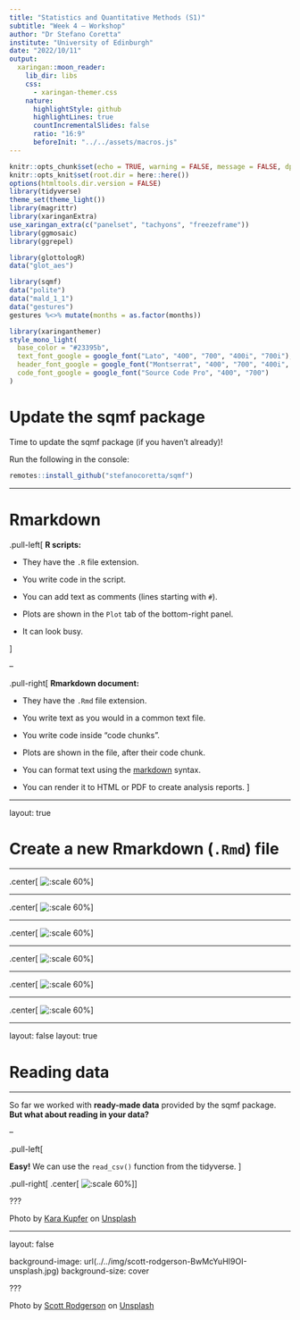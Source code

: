 ```yaml
---
title: "Statistics and Quantitative Methods (S1)"
subtitle: "Week 4 — Workshop"
author: "Dr Stefano Coretta"
institute: "University of Edinburgh"
date: "2022/10/11"
output:
  xaringan::moon_reader:
    lib_dir: libs
    css:
      - xaringan-themer.css
    nature:
      highlightStyle: github
      highlightLines: true
      countIncrementalSlides: false
      ratio: "16:9"
      beforeInit: "../../assets/macros.js"
---
```


```r
knitr::opts_chunk$set(echo = TRUE, warning = FALSE, message = FALSE, dpi = 300, fig.width = 7, fig.height = 5, out.height = "500px", fig.align = "center")
knitr::opts_knit$set(root.dir = here::here())
options(htmltools.dir.version = FALSE)
library(tidyverse)
theme_set(theme_light())
library(magrittr)
library(xaringanExtra)
use_xaringan_extra(c("panelset", "tachyons", "freezeframe"))
library(ggmosaic)
library(ggrepel)

library(glottologR)
data("glot_aes")

library(sqmf)
data("polite")
data("mald_1_1")
data("gestures")
gestures %<>% mutate(months = as.factor(months))
```

```r
library(xaringanthemer)
style_mono_light(
  base_color = "#23395b",
  text_font_google = google_font("Lato", "400", "700", "400i", "700i"),
  header_font_google = google_font("Montserrat", "400", "700", "400i", "700i"),
  code_font_google = google_font("Source Code Pro", "400", "700")
)
```

# Update the sqmf package

Time to update the sqmf package (if you haven't already)!

Run the following in the console:

``` r
remotes::install_github("stefanocoretta/sqmf")
```

---

# Rmarkdown

.pull-left[
**R scripts:**

* They have the `.R` file extension.

* You write code in the script.

* You can add text as comments (lines starting with `#`).

* Plots are shown in the `Plot` tab of the bottom-right panel.

* It can look busy.

]

--

.pull-right[
**Rmarkdown document:**

* They have the `.Rmd` file extension.

* You write text as you would in a common text file.

* You write code inside "code chunks".

* Plots are shown in the file, after their code chunk.

* You can format text using the [markdown](https://www.markdowntutorial.com/) syntax.

* You can render it to HTML or PDF to create analysis reports.
]

---

layout: true

# Create a new Rmarkdown (`.Rmd`) file

---

.center[
![:scale 60%](../../img/rmd-1.png)
]

---

.center[
![:scale 60%](../../img/rmd-2.png)
]

---

.center[
![:scale 60%](../../img/rmd-3.png)
]

---

.center[
![:scale 60%](../../img/rmd-4.png)
]

---

.center[
![:scale 60%](../../img/rmd-5.png)
]

---

.center[
![:scale 60%](../../img/rmd-6.png)
]

---

layout: false
layout: true

# Reading data

---

So far we worked with **ready-made data** provided by the sqmf package.
**But what about reading in your data?**

--

.pull-left[

**Easy!** We can use the `read_csv()` function from the tidyverse.
]


.pull-right[
.center[
![:scale 60%](../../img/kara-kupfer-GzA2R5uvFKM-unsplash.jpg)
]
]

???

Photo by <a href="https://unsplash.com/@karakupf?utm_source=unsplash&utm_medium=referral&utm_content=creditCopyText">Kara Kupfer</a> on <a href="https://unsplash.com/s/photos/happy-pug?utm_source=unsplash&utm_medium=referral&utm_content=creditCopyText">Unsplash</a>
  
---

layout: false

background-image: url(../../img/scott-rodgerson-BwMcYuHI9OI-unsplash.jpg)
background-size: cover



???

Photo by <a href="https://unsplash.com/@scottrodgerson?utm_source=unsplash&utm_medium=referral&utm_content=creditCopyText">Scott Rodgerson</a> on <a href="https://unsplash.com/s/photos/warning?utm_source=unsplash&utm_medium=referral&utm_content=creditCopyText">Unsplash</a>
  
